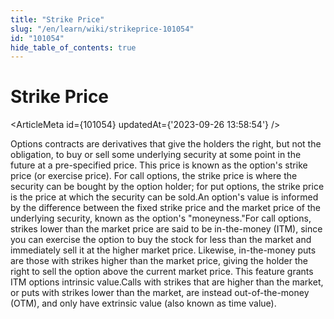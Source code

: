 ```yaml
---
title: "Strike Price"
slug: "/en/learn/wiki/strikeprice-101054"
id: "101054"
hide_table_of_contents: true
---
```



# Strike Price

<ArticleMeta id={101054} updatedAt={'2023-09-26 13:58:54'} />
<div className='border-solid border-b border-t-0 my-4 border-[var(--ifm-color-gray-300)]' />

Options contracts are derivatives that give the holders the right, but not the obligation, to buy or sell some underlying security at some point in the future at a pre-specified price. This price is known as the option's strike price (or exercise price). For call options, the strike price is where the security can be bought by the option holder; for put options, the strike price is the price at which the security can be sold.An option's value is informed by the difference between the fixed strike price and the market price of the underlying security, known as the option's "moneyness."For call options, strikes lower than the market price are said to be in-the-money (ITM), since you can exercise the option to buy the stock for less than the market and immediately sell it at the higher market price. Likewise, in-the-money puts are those with strikes higher than the market price, giving the holder the right to sell the option above the current market price. This feature grants ITM options intrinsic value.Calls with strikes that are higher than the market, or puts with strikes lower than the market, are instead out-of-the-money (OTM), and only have extrinsic value (also known as time value).
